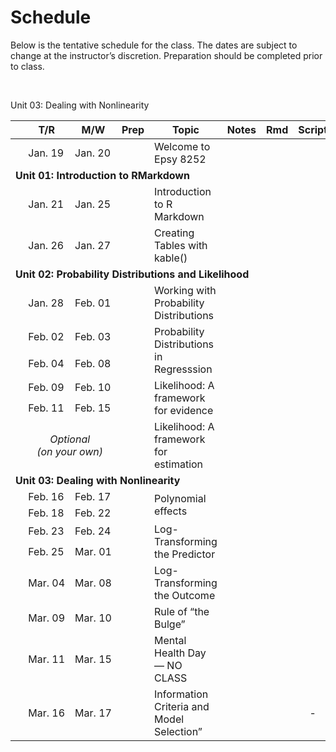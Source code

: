 # Schedule

Below is the tentative schedule for the class. The dates are subject to change at the instructor's discretion. Preparation should be completed prior to class.


<br />

<table class="table">

<thead>
<tr>
<th style="width:8%;"></th>
<th style="width:8%;">T/R</th>
<th style="width:8%;">M/W</th>
<th style="width:8%;text-align:center">Prep</th>
<th style="width:40%;">Topic</th>
<th style="width:8%;text-align:center">Notes</th>
<th style="width:8%;text-align:center">Rmd</th>
<th style="width:8%;text-align:center">Script</th>
</tr>
</thead>

<tbody>


<!-- <span style="margin-left:5px; color:#5a067d;font-size:12px;">*[Updated script file and notes 02-06-2020]*</span> -->


<!-- Unit 00: Welcome -->

<tr>
<td align="center" style="vertical-align:middle;">&nbsp;</td>
<td>Jan. 19</td>
<td>Jan. 20</td>
<td align="center" style="vertical-align:middle;">
  [<span class="fa fa-book" style="color: #ff2600; font-size: 17px;"></span>](#readings)
</td>
<td>Welcome to Epsy 8252</td>
<td align="center" style="vertical-align:middle;">
  <span class="fa fa-file-pdf" style="color: #f1f1f1; font-size: 17px;"></span>
</td>
<td align="center" style="vertical-align:middle;">
  <span class="fab fa-markdown" style="color: #f1f1f1; font-size: 17px;"></span>
</td>
<td align="center" style="vertical-align:middle;">
  <span class="fa fa-code" style="color: #f1f1f1; font-size: 17px;"></span>
</td>
</tr>


<!-- Unit 01: Introduction to RMarkdown -->

<tr>
<td colspan="8"><b>Unit 01: Introduction to RMarkdown</b></td>
</tr>

<tr>
<td align="center" style="vertical-align:middle;">&nbsp;</td>
<td>Jan. 21</td>
<td>Jan. 25</td>
<td align="center" style="vertical-align:middle;">
  [<span class="fa fa-book" style="color: #ff2600; font-size: 17px;"></span>](#readings)
</td>
<td style="vertical-align:middle;">Introduction to R Markdown</td>
<td align="center" style="vertical-align:middle;">
  [<span class="fa fa-file-pdf" style="color: #ff2600; font-size: 17px;"></span>](https://github.com/zief0002/epsy-8252/raw/master/notes/rmarkdown/s21-01-introduction-to-rmarkdown.pdf)
</td>
<td align="center" style="vertical-align:middle;">
  <span class="fab fa-markdown" style="color: #f1f1f1; font-size: 17px;"></span>
</td>
<td align="center" style="vertical-align:middle;">
  <span class="fa fa-code" style="color: #f1f1f1; font-size: 17px;"></span>
</td>
</tr>

<tr>
<td align="center" style="vertical-align:middle;">&nbsp;</td>
<td>Jan. 26</td>
<td>Jan. 27</td>
<td align="center" style="vertical-align:middle;">
  [<span class="fa fa-book" style="color: #ff2600; font-size: 17px;"></span>](#readings)
</td>
<td style="vertical-align:middle;">Creating Tables with kable()</td>
<td align="center" style="vertical-align:middle;">
  [<span class="fa fa-file-pdf" style="color: #ff2600; font-size: 17px;"></span>](https://github.com/zief0002/epsy-8252/raw/master/notes/rmarkdown/s21-02-creating-tables-with-kable.pdf)
</td>
<td align="center" style="vertical-align:middle;">
  <span class="fab fa-markdown" style="color: #f1f1f1; font-size: 17px;"></span>
</td>
<td align="center" style="vertical-align:middle;">
  <span class="fa fa-code" style="color: #f1f1f1; font-size: 17px;"></span>
</td>
</tr>

<!-- Unit 02: Probability Distributions and Likelihood -->

<tr>
<td colspan="8"><b>Unit 02: Probability Distributions and Likelihood</b></td>
</tr>


<tr>
<td align="center" style="vertical-align:middle;">&nbsp;</td>
<td>Jan. 28</td>
<td>Feb. 01</td>
<td align="center" style="vertical-align:middle;">
  <a href="preparation.html#probdist"><span class="fa fa-book" style="color: #ff2600; font-size: 17px;"></span></a>
</td>
<td style="vertical-align:middle;">Working with Probability Distributions</td>
<td align="center" style="vertical-align:middle;">
  [<span class="fas fa-link" style="color: #ff2600; font-size: 17px;"></span>](https://zief0002.github.io/epsy-8252/misc/s21-04-working-with-probability-distributions.html)
</td>
<td align="center" style="vertical-align:middle;">
  [<span class="fab fa-markdown" style="color: #ff2600; font-size: 17px;"></span>](https://github.com/zief0002/epsy-8252/raw/master/notes/s21-04-working-with-probability-distributions.Rmd)
</td>
<td align="center" style="vertical-align:middle;">
  [<span class="fa fa-code" style="color: #ff2600; font-size: 17px;"></span>](https://github.com/zief0002/epsy-8252/raw/master/scripts/s21-04-working-with-probability-distributions.R)
</td>
</tr>


<tr>
<td align="center" style="vertical-align:middle;">&nbsp;</td>
<td>Feb. 02</td>
<td>Feb. 03</td>
<td align="center" style="vertical-align:middle;" rowspan="2">
  <span class="fa fa-book" style="color: #f1f1f1; font-size: 17px;"></span>
</td>
<td style="vertical-align:middle;" rowspan="2">Probability Distributions in Regresssion</td>
<td align="center" style="vertical-align:middle;" rowspan="2">
  [<span class="fas fa-link" style="color: #ff2600; font-size: 17px;"></span>](https://zief0002.github.io/epsy-8252/misc/s21-05-probability-distributions-in-regression.html)
</td>
<td align="center" style="vertical-align:middle;" rowspan="2">
  [<span class="fab fa-markdown" style="color: #ff2600; font-size: 17px;"></span>](https://github.com/zief0002/epsy-8252/raw/master/notes/s21-05-probability-distributions-in-regression.Rmd)
</td>
<td align="center" style="vertical-align:middle;" rowspan="2">
  [<span class="fa fa-code" style="color: #ff2600; font-size: 17px;"></span>](https://github.com/zief0002/epsy-8252/raw/master/scripts/s21-05-probability-distributions-in-regression.R)
</td>
</tr>


<tr>
<td align="center" style="vertical-align:middle;">&nbsp;</td>
<td>Feb. 04</td>
<td>Feb. 08</td>
</tr>


<tr>
<td align="center" style="vertical-align:middle;">&nbsp;</td>
<td>Feb. 09</td>
<td>Feb. 10</td>
<td align="center" style="vertical-align:middle;" rowspan="2">
  [<span class="fa fa-book" style="color: #ff2600; font-size: 17px;"></span>](#readings)
</td>
<td style="vertical-align:middle;" rowspan="2">Likelihood: A framework for evidence</td>
<td align="center" style="vertical-align:middle;" rowspan="2">
  [<span class="fas fa-link" style="color: #ff2600; font-size: 17px;"></span>](https://zief0002.github.io/epsy-8252/misc/s21-06-likelihood-evidence.html)
</td>
<td align="center" style="vertical-align:middle;" rowspan="2">
  [<span class="fab fa-markdown" style="color: #ff2600; font-size: 17px;"></span>](https://github.com/zief0002/epsy-8252/raw/master/notes/s21-06-likelihood-evidence.Rmd)
</td>
<td align="center" style="vertical-align:middle;" rowspan="2">
  [<span class="fa fa-code" style="color: #ff2600; font-size: 17px;"></span>](https://github.com/zief0002/epsy-8252/raw/master/scripts/s21-06-likelihood-evidence.R)
</td>
</tr>

<tr>
<td align="center" style="vertical-align:middle;">&nbsp;</td>
<td>Feb. 11</td>
<td>Feb. 15</td>
</tr>

<tr>
<td align="center" style="vertical-align:middle;">&nbsp;</td>
<td align="center" colspan="2">*Optional*<br />*(on your own)*</td>
<td align="center" style="vertical-align:middle;">
  [<span class="fa fa-book" style="color: #ff2600; font-size: 17px;"></span>](#readings)
</td>
<td style="vertical-align:middle;">Likelihood: A framework for estimation</td>
<td align="center" style="vertical-align:middle;">
  [<span class="fas fa-link" style="color: #ff2600; font-size: 17px;"></span>](https://zief0002.github.io/epsy-8252/misc/s21-07-likelihood-estimation.html)
</td>
<td align="center" style="vertical-align:middle;">
  [<span class="fab fa-markdown" style="color: #ff2600; font-size: 17px;"></span>](https://github.com/zief0002/epsy-8252/raw/master/notes/s21-07-likelihood-estimation.Rmd)
</td>
<td align="center" style="vertical-align:middle;">
  [<span class="fa fa-code" style="color: #ff2600; font-size: 17px;"></span>](https://github.com/zief0002/epsy-8252/raw/master/scripts/s21-07-likelihood-estimation.R)
</td>
</tr>


Unit 03: Dealing with Nonlinearity

<tr>
<td colspan="8"><b>Unit 03: Dealing with Nonlinearity</b></td>
</tr>


<tr>
<td align="center" style="vertical-align:middle;">&nbsp;</td>
<td>Feb. 16</td>
<td>Feb. 17</td>
<td align="center" style="vertical-align:middle;" rowspan="2">
  [<span class="fa fa-book" style="color: #ff2600; font-size: 17px;"></span>](#readings)
</td>
<td style="vertical-align:middle;" rowspan="2">Polynomial effects</td>
<td align="center" style="vertical-align:middle;" rowspan="2">
  [<span class="fas fa-link" style="color: #ff2600; font-size: 17px;"></span>](https://zief0002.github.io/epsy-8252/misc/s21-08-polynomial-effects.html)
</td>
<td align="center" style="vertical-align:middle;" rowspan="2">
  [<span class="fab fa-markdown" style="color: #ff2600; font-size: 17px;"></span>](https://github.com/zief0002/epsy-8252/raw/master/notes/s21-08-polynomial-effects.Rmd)
</td>
<td align="center" style="vertical-align:middle;" rowspan="2">
  [<span class="fa fa-code" style="color: #ff2600; font-size: 17px;"></span>](https://github.com/zief0002/epsy-8252/raw/master/scripts/s21-08-polynomial-effects.R)
</td>
</tr>

<tr>
<td align="center" style="vertical-align:middle;">&nbsp;</td>
<td>Feb. 18</td>
<td>Feb. 22</td>
</tr>


<tr>
<td align="center" style="vertical-align:middle;">&nbsp;</td>
<td>Feb. 23</td>
<td>Feb. 24</td>
<td align="center" style="vertical-align:middle;" rowspan="2">
  [<span class="fa fa-book" style="color: #ff2600; font-size: 17px;"></span>](#readings)
</td>
<td style="vertical-align:middle;" rowspan="2">Log-Transforming the Predictor</td>
<td align="center" style="vertical-align:middle;" rowspan="2">
  [<span class="fas fa-link" style="color: #ff2600; font-size: 17px;"></span>](https://zief0002.github.io/epsy-8252/misc/s21-09-logarithmic-transformations-predictor.html)
</td>
<td align="center" style="vertical-align:middle;" rowspan="2">
  [<span class="fab fa-markdown" style="color: #ff2600; font-size: 17px;"></span>](https://github.com/zief0002/epsy-8252/raw/master/notes/s21-09-logarithmic-transformations-predictor.Rmd)
</td>
<td align="center" style="vertical-align:middle;" rowspan="2">
  [<span class="fa fa-code" style="color: #ff2600; font-size: 17px;"></span>](https://github.com/zief0002/epsy-8252/raw/master/scripts/s21-09-logarithmic-transformations-predictor.R)
</td>
</tr>


<tr>
<td align="center" style="vertical-align:middle;">&nbsp;</td>
<td>Feb. 25</td>
<td>Mar. 01</td>
</tr>



<tr>
<td align="center" style="vertical-align:middle;">&nbsp;</td>
<td>Mar. 04</td>
<td>Mar. 08</td>
<td align="center" style="vertical-align:middle;">
  [<span class="fa fa-book" style="color: #ff2600; font-size: 17px;"></span>](#readings)
</td>
<td style="vertical-align:middle;">Log-Transforming the Outcome</td>
<td align="center" style="vertical-align:middle;">
  [<span class="fas fa-link" style="color: #ff2600; font-size: 17px;"></span>](https://zief0002.github.io/epsy-8252/misc/s21-10-logarithmic-transformations-outcome.html)
</td>
<td align="center" style="vertical-align:middle;">
  [<span class="fab fa-markdown" style="color: #ff2600; font-size: 17px;"></span>](https://github.com/zief0002/epsy-8252/raw/master/notes/s21-10-logarithmic-transformations-outcome.Rmd)
</td>
<td align="center" style="vertical-align:middle;">
  [<span class="fa fa-code" style="color: #ff2600; font-size: 17px;"></span>](https://github.com/zief0002/epsy-8252/raw/master/scripts/s21-10-logarithmic-transformations-outcome.R)
</td>
</tr>


<tr>
<td align="center" style="vertical-align:middle;">&nbsp;</td>
<td>Mar. 09</td>
<td>Mar. 10</td>
<td align="center" style="vertical-align:middle;">
  <!--[<span class="fa fa-book" style="color: #ff2600; font-size: 17px;"></span>](#readings)-->
</td>
<td style="vertical-align:middle;">Rule of "the Bulge"</td>
<td align="center" style="vertical-align:middle;">
  <!--[<span class="fas fa-link" style="color: #ff2600; font-size: 17px;"></span>](https://zief0002.github.io/epsy-8252/misc/s21-10-logarithmic-transformations-outcome.html)-->
</td>
<td align="center" style="vertical-align:middle;">
  <!--[<span class="fab fa-markdown" style="color: #ff2600; font-size: 17px;"></span>](https://github.com/zief0002/epsy-8252/raw/master/notes/s21-10-logarithmic-transformations-outcome.Rmd)-->
</td>
<td align="center" style="vertical-align:middle;">
  [<span class="fa fa-code" style="color: #ff2600; font-size: 17px;"></span>](https://github.com/zief0002/epsy-8252/raw/master/scripts/s21-11-rule-of-the-bulge.R)
</td>
</tr>

<tr>
<td align="center" style="vertical-align:middle;">&nbsp;</td>
<td>Mar. 11</td>
<td>Mar. 15</td>
<td align="center" style="vertical-align:middle;">
  <!--[<span class="fa fa-book" style="color: #ff2600; font-size: 17px;"></span>](#readings)-->
</td>
<td style="vertical-align:middle;">Mental Health Day &mdash; NO CLASS</td>
<td align="center" style="vertical-align:middle;">
  <!--[<span class="fas fa-link" style="color: #ff2600; font-size: 17px;"></span>](https://zief0002.github.io/epsy-8252/misc/s21-10-logarithmic-transformations-outcome.html)-->
</td>
<td align="center" style="vertical-align:middle;">
  <!--[<span class="fab fa-markdown" style="color: #ff2600; font-size: 17px;"></span>](https://github.com/zief0002/epsy-8252/raw/master/notes/s21-10-logarithmic-transformations-outcome.Rmd)-->
</td>
<td align="center" style="vertical-align:middle;">
  <!--[<span class="fa fa-code" style="color: #ff2600; font-size: 17px;"></span>](https://github.com/zief0002/epsy-8252/raw/master/scripts/s21-11-rule-of-the-bulge.R)-->
</td>
</tr>


<tr>
<td align="center" style="vertical-align:middle;">&nbsp;</td>
<td>Mar. 16</td>
<td>Mar. 17</td>
<td align="center" style="vertical-align:middle;">
  [<span class="fa fa-book" style="color: #ff2600; font-size: 17px;"></span>](#readings)
</td>
<td style="vertical-align:middle;">Information Criteria and Model Selection"</td>
<td align="center" style="vertical-align:middle;">
  [<span class="fas fa-link" style="color: #ff2600; font-size: 17px;"></span>](https://zief0002.github.io/epsy-8252/misc/s21-12-information-criteria-and-model-selection.html)
</td>
<td align="center" style="vertical-align:middle;">
  [<span class="fab fa-markdown" style="color: #ff2600; font-size: 17px;"></span>](https://github.com/zief0002/epsy-8252/raw/master/notes/s21-12-information-criteria-and-model-selection.Rmd)
</td>
<td align="center" style="vertical-align:middle;">
  [<span class="fa fa-code" style="color: #ff2600; font-size: 17px;"></span>](https://github.com/zief0002/epsy-8252/raw/master/scripts/s21-12-information-criteria-and-model-selection.R)-
</td>
</tr>



<!-- <tr> -->
<!-- <td align="center" style="vertical-align:middle;">&nbsp;</td> -->
<!-- <td>Feb. 16</td> -->
<!-- <td>Feb. 17</td> -->
<!-- <td align="center" style="vertical-align:middle;"> -->
<!--   <a href="preparation.html#bulge"><span class="fa fa-book" style="color: #ff2600; font-size: 17px;"></span></a> -->
<!-- </td> -->
<!-- <td style="vertical-align:middle;">Rule of "the bulge" &mdash; An example</td> -->
<!-- <td align="center" style="vertical-align:middle;"> -->
<!--   <!--<a href="https://github.com/zief0002/epsy-8252/raw/master/notes/04-logarithmic-transformations-outcome.pdf"><span class="fa fa-file-pdf" style="color: #ff2600; font-size: 17px;"></span></a>-->
<!-- </td> -->
<!-- <td align="center" style="vertical-align:middle;"> -->
<!--   <!--<a href="https://github.com/zief0002/epsy-8252/raw/master/notes/04-logarithmic-transformations-outcome.Rmd"><span class="fab fa-markdown" style="color: #ff2600; font-size: 17px;"></span></a>-->
<!-- </td> -->
<!-- <td align="center" style="vertical-align:middle;"> -->
<!--   <!--<a href="https://github.com/zief0002/epsy-8252/raw/master/scripts/04-logarithmic-transformations-outcome.R"><span class="fa fa-code" style="color: #ff2600; font-size: 17px;"></span></a>-->
<!-- </td> -->
<!-- </tr> -->

<!-- Unit 04: Information Criteria for Model Selection -->

<!-- <tr> -->
<!-- <td colspan="8"><b>Unit 03: Maximum Likelihood Estimation</b></td> -->
<!-- </tr> -->


<!-- <tr> -->
<!-- <td align="center" style="vertical-align:middle;">&nbsp;</td> -->
<!-- <td>Feb. 18</td> -->
<!-- <td>Feb. 19</td> -->
<!-- <td align="center" style="vertical-align:middle;" rowspan="2"> -->
<!--   <a href="preparation.html#probdist"><span class="fa fa-book" style="color: #ff2600; font-size: 17px;"></span></a> -->
<!-- </td> -->
<!-- <td style="vertical-align:middle;" rowspan="2">Probability Distributions</td> -->
<!-- <td align="center" style="vertical-align:middle;" rowspan="2"> -->
<!--   <a href="https://github.com/zief0002/epsy-8252/raw/master/notes/05-probability-distributions.pdf"><span class="fa fa-file-pdf" style="color: #ff2600; font-size: 17px;"></span></a> -->
<!-- </td> -->
<!-- <td align="center" style="vertical-align:middle;" rowspan="2"> -->
<!--   <a href="https://github.com/zief0002/epsy-8252/raw/master/notes/05-probability-distributions.Rmd"><span class="fab fa-markdown" style="color: #ff2600; font-size: 17px;"></span></a> -->
<!-- </td> -->
<!-- <td align="center" style="vertical-align:middle;" rowspan="2"> -->
<!--   <a href="https://github.com/zief0002/epsy-8252/raw/master/scripts/05-probability-distributions.R"><span class="fa fa-code" style="color: #ff2600; font-size: 17px;"></span></a> -->
<!-- </td> -->
<!-- </tr> -->


<!-- <tr> -->
<!-- <td align="center" style="vertical-align:middle;">&nbsp;</td> -->
<!-- <td>Feb. 20</td> -->
<!-- <td>Feb. 24</td> -->
<!-- </tr> -->

<!-- <tr> -->
<!-- <td align="center" style="vertical-align:middle;">&nbsp;</td> -->
<!-- <td>Feb. 25</td> -->
<!-- <td>Feb. 26</td> -->
<!-- <td align="center" style="vertical-align:middle;" rowspan="2"> -->
<!--   <a href="preparation.html#mle"><span class="fa fa-book" style="color: #ff2600; font-size: 17px;"></span></a> -->
<!-- </td> -->
<!-- <td style="vertical-align:middle;" rowspan="2">Maximum Likelihood Estimation</td> -->
<!-- <td align="center" style="vertical-align:middle;" rowspan="2"> -->
<!--   <a href="https://github.com/zief0002/epsy-8252/raw/master/notes/06-maximum-likelihood-estimation.pdf"><span class="fa fa-file-pdf" style="color: #ff2600; font-size: 17px;"></span></a> -->
<!-- </td> -->
<!-- <td align="center" style="vertical-align:middle;" rowspan="2"> -->
<!--   <a href="https://github.com/zief0002/epsy-8252/raw/master/notes/06-maximum-likelihood-estimation.Rmd"><span class="fab fa-markdown" style="color: #ff2600; font-size: 17px;"></span></a> -->
<!-- </td> -->
<!-- <td align="center" style="vertical-align:middle;" rowspan="2"> -->
<!--   <a href="https://github.com/zief0002/epsy-8252/raw/master/scripts/06-maximum-likelihood-estimation.R"><span class="fa fa-code" style="color: #ff2600; font-size: 17px;"></span></a> -->
<!-- </td> -->
<!-- </tr> -->


<!-- <tr> -->
<!-- <td align="center" style="vertical-align:middle;">&nbsp;</td> -->
<!-- <td>Feb. 27</td> -->
<!-- <td>Mar. 02</td> -->
<!-- </tr> -->


<!-- Unit 04: Model Selection and Multimodel Inference -->

<!-- <tr> -->
<!-- <td colspan="8"><b>Unit 04: Model Selection and Multimodel Inference</b></td> -->
<!-- </tr> -->


<!-- <tr> -->
<!-- <td align="center" style="vertical-align:middle;">&nbsp;</td> -->
<!-- <td>Mar. 03</td> -->
<!-- <td>Mar. 04</td> -->
<!-- <td align="center" style="vertical-align:middle;"> -->
<!--   <a href="preparation.html#modelbuilding"><span class="fa fa-book" style="color: #ff2600; font-size: 17px;"></span></a> -->
<!-- </td> -->
<!-- <td style="vertical-align:middle;">Building a Set of Candidate Models</td> -->
<!-- <td align="center" style="vertical-align:middle;"> -->
<!--   <a href="https://github.com/zief0002/epsy-8252/raw/master/notes/07-building-a-set-of-candidate-models.pdf"><span class="fa fa-file-pdf" style="color: #ff2600; font-size: 17px;"></span></a> -->
<!-- </td> -->
<!-- <td align="center" style="vertical-align:middle;"> -->
<!--   <a href="https://github.com/zief0002/epsy-8252/raw/master/notes/07-building-a-set-of-candidate-models.Rmd"><span class="fab fa-markdown" style="color: #ff2600; font-size: 17px;"></span></a> -->
<!-- </td> -->
<!-- <td align="center" style="vertical-align:middle;"> -->
<!--   <a href="https://github.com/zief0002/epsy-8252/raw/master/scripts/07-building-a-set-of-candidate-models.R"><span class="fa fa-code" style="color: #ff2600; font-size: 17px;"></span></a> -->
<!-- </td> -->
<!-- </tr> -->


<!-- <tr> -->
<!-- <td align="center" style="vertical-align:middle;">&nbsp;</td> -->
<!-- <td>Mar. 05</td> -->
<!-- <td>Mar. 18</td> -->
<!-- <td align="center" style="vertical-align:middle;" rowspan="2"> -->
<!--   <a href="preparation.html#infocrit"><span class="fa fa-book" style="color: #ff2600; font-size: 17px;"></span></a> -->
<!-- </td> -->
<!-- <td style="vertical-align:middle;" rowspan="2">Information Criteria for Model Selection</td> -->
<!-- <td align="center" style="vertical-align:middle;" rowspan="2"> -->
<!--   <a href="https://github.com/zief0002/epsy-8252/raw/master/notes/08-information-criteria-for-model-selection.pdf"><span class="fa fa-file-pdf" style="color: #ff2600; font-size: 17px;"></span></a> -->
<!-- </td> -->
<!-- <td align="center" style="vertical-align:middle;" rowspan="2"> -->
<!--   <a href="https://github.com/zief0002/epsy-8252/raw/master/notes/08-information-criteria-for-model-selection.Rmd"><span class="fab fa-markdown" style="color: #ff2600; font-size: 17px;"></span></a> -->
<!-- </td> -->
<!-- <td align="center" style="vertical-align:middle;" rowspan="2"> -->
<!--   <a href="https://github.com/zief0002/epsy-8252/raw/master/scripts/08-information-criteria-for-model-selection.R"><span class="fa fa-code" style="color: #ff2600; font-size: 17px;"></span></a> -->
<!-- </td> -->
<!-- </tr> -->


<!-- <tr> -->
<!-- <td align="center" style="vertical-align:middle;">&nbsp;</td> -->
<!-- <td>Mar. 19</td> -->
<!-- <td>Mar. 23</td> -->
<!-- </tr> -->

<!-- <tr> -->
<!-- <td align="center" style="vertical-align:middle;">&nbsp;</td> -->
<!-- <td colspan="2">OPTIONAL</td> -->
<!-- <td align="center" style="vertical-align:middle;"> -->
<!--   <a href="preparation.html#mumin"><span class="fa fa-book" style="color: #ff2600; font-size: 17px;"></span></a> -->
<!-- </td> -->
<!-- <td style="vertical-align:middle;">Multimodel Inference</td> -->
<!-- <td align="center" style="vertical-align:middle;"> -->
<!--   <a href="https://github.com/zief0002/epsy-8252/raw/master/notes/09-multimodel-inference.pdf"><span class="fa fa-file-pdf" style="color: #ff2600; font-size: 17px;"></span></a> -->
<!-- </td> -->
<!-- <td align="center" style="vertical-align:middle;"> -->
<!--   <a href="https://github.com/zief0002/epsy-8252/raw/master/notes/09-multimodel-inference.Rmd"><span class="fab fa-markdown" style="color: #ff2600; font-size: 17px;"></span></a> -->
<!-- </td> -->
<!-- <td align="center" style="vertical-align:middle;"> -->
<!--   <a href="https://github.com/zief0002/epsy-8252/raw/master/scripts/09-multimodel-inference.R"><span class="fa fa-code" style="color: #ff2600; font-size: 17px;"></span></a> -->
<!-- </td> -->
<!-- </tr> -->



<!-- Unit 05: Linear Mixed-Effects Models -->

<!-- <tr> -->
<!-- <td colspan="8"><b>Unit 05: Linear Mixed-Effects Models</b></td> -->
<!-- </tr> -->

<!-- <tr> -->
<!-- <td align="center" style="vertical-align:middle;">&nbsp;</td> -->
<!-- <td>Mar. 24</td> -->
<!-- <td>Mar. 25</td> -->
<!-- <td align="center" style="vertical-align:middle;" rowspan="2"> -->
<!--   <a href="preparation.html#lmer-intro"><span class="fa fa-book" style="color: #ff2600; font-size: 17px;"></span></a> -->
<!-- </td> -->
<!-- <td style="vertical-align:middle;" rowspan="2">Introduction to LME Models</td> -->
<!-- <td align="center" style="vertical-align:middle;" rowspan="2"> -->
<!--   <a href="https://github.com/zief0002/epsy-8252/raw/master/notes/10-introduction-to-lmer.pdf"> -->
<!--     <span class="fa fa-file-pdf" style="color: #ff2600; font-size: 17px;"></span> -->
<!--   </a> -->
<!-- </td> -->
<!-- <td align="center" style="vertical-align:middle;" rowspan="2"> -->
<!--   <a href="https://github.com/zief0002/epsy-8252/raw/master/notes/10-introduction-to-lmer.Rmd"> -->
<!--     <span class="fab fa-markdown" style="color: #ff2600; font-size: 17px;"></span> -->
<!--   </a> -->
<!-- </td> -->
<!-- <td align="center" style="vertical-align:middle;" rowspan="2"> -->
<!--   <a href="https://github.com/zief0002/epsy-8252/raw/master/scripts/10-introduction-to-lmer.R"> -->
<!--     <span class="fa fa-code" style="color: #ff2600; font-size: 17px;"></span> -->
<!--   </a> -->
<!-- </td> -->
<!-- </tr> -->


<!-- <tr> -->
<!-- <td align="center" style="vertical-align:middle;">&nbsp;</td> -->
<!-- <td>Mar. 26</td> -->
<!-- <td>Mar. 30</td> -->
<!-- </tr> -->


<!-- <tr> -->
<!-- <td align="center" style="vertical-align:middle;">&nbsp;</td> -->
<!-- <td>Mar. 31</td> -->
<!-- <td>Apr. 01</td> -->
<!-- <td align="center" style="vertical-align:middle;" rowspan="2"> -->
<!--   <a href="preparation.html#lmer-cross"><span class="fa fa-book" style="color: #ff2600; font-size: 17px;"></span></a> -->
<!-- </td> -->
<!-- <td style="vertical-align:middle;" rowspan="2">Cross-Sectional Analysis</td> -->
<!-- <td align="center" style="vertical-align:middle;" rowspan="2"> -->
<!--   <a href="https://github.com/zief0002/epsy-8252/raw/master/notes/11-lmer-cross-sectional.pdf"> -->
<!--     <span class="fa fa-file-pdf" style="color: #ff2600; font-size: 17px;"></span> -->
<!--   </a> -->
<!-- </td> -->
<!-- <td align="center" style="vertical-align:middle;" rowspan="2"> -->
<!--   <a href="https://github.com/zief0002/epsy-8252/raw/master/notes/11-lmer-cross-sectional.Rmd"> -->
<!--     <span class="fab fa-markdown" style="color: #ff2600; font-size: 17px;"></span> -->
<!--   </a> -->
<!-- </td> -->
<!-- <td align="center" style="vertical-align:middle;" rowspan="2"> -->
<!--   <a href="https://github.com/zief0002/epsy-8252/raw/master/scripts/11-lmer-cross-sectional.R"> -->
<!--     <span class="fa fa-code" style="color: #ff2600; font-size: 17px;"></span> -->
<!--   </a> -->
<!-- </td> -->
<!-- </tr> -->


<!-- <tr> -->
<!-- <td align="center" style="vertical-align:middle;">&nbsp;</td> -->
<!-- <td>Apr. 02</td> -->
<!-- <td>Apr. 06</td> -->
<!-- </tr> -->


<!-- <tr> -->
<!-- <td align="center" style="vertical-align:middle;">&nbsp;</td> -->
<!-- <td>Apr. 07</td> -->
<!-- <td>Apr. 08</td> -->
<!-- <td align="center" style="vertical-align:middle;"> -->
<!--   <a href="preparation.html#lmer-assump"><span class="fa fa-book" style="color: #ff2600; font-size: 17px;"></span></a> -->
<!-- </td> -->
<!-- <td style="vertical-align:middle;">Model Assumptions</td> -->
<!-- <td align="center" style="vertical-align:middle;"> -->
<!--   <a href="https://github.com/zief0002/epsy-8252/raw/master/notes/12-lmer-assumptions.pdf"> -->
<!--     <span class="fa fa-file-pdf" style="color: #ff2600; font-size: 17px;"></span> -->
<!--   </a> -->
<!-- </td> -->
<!-- <td align="center" style="vertical-align:middle;"> -->
<!--   <a href="https://github.com/zief0002/epsy-8252/raw/master/notes/12-lmer-assumptions.Rmd"> -->
<!--     <span class="fab fa-markdown" style="color: #ff2600; font-size: 17px;"></span> -->
<!--   </a> -->
<!-- </td> -->
<!-- <td align="center" style="vertical-align:middle;"> -->
<!--   <a href="https://github.com/zief0002/epsy-8252/raw/master/scripts/12-lmer-assumptions.R"> -->
<!--     <span class="fa fa-code" style="color: #ff2600; font-size: 17px;"></span> -->
<!--   </a> -->
<!-- </td> -->
<!-- </tr> -->





<!-- <tr> -->
<!-- <td align="center" style="vertical-align:middle;">&nbsp;</td> -->
<!-- <td>Apr. 09</td> -->
<!-- <td>Apr. 13</td> -->
<!-- <td align="center" style="vertical-align:middle;"> -->
<!--   <a href="preparation.html#lmer-long"><span class="fa fa-book" style="color: #ff2600; font-size: 17px;"></span></a> -->
<!-- </td> -->
<!-- <td style="vertical-align:middle;">Longitudinal Analysis</td> -->
<!-- <td align="center" style="vertical-align:middle;"> -->
<!--   <a href="https://github.com/zief0002/epsy-8252/raw/master/notes/13-lmer-longitudinal.pdf"> -->
<!--     <span class="fa fa-file-pdf" style="color: #ff2600; font-size: 17px;"></span> -->
<!--   </a> -->
<!-- </td> -->
<!-- <td align="center" style="vertical-align:middle;"> -->
<!--   <a href="https://github.com/zief0002/epsy-8252/raw/master/notes/13-lmer-longitudinal.Rmd"> -->
<!--     <span class="fab fa-markdown" style="color: #ff2600; font-size: 17px;"></span> -->
<!--   </a> -->
<!-- </td> -->
<!-- <td align="center" style="vertical-align:middle;"> -->
<!--   <a href="https://github.com/zief0002/epsy-8252/raw/master/scripts/13-lmer-longitudinal.R"> -->
<!--     <span class="fa fa-code" style="color: #ff2600; font-size: 17px;"></span> -->
<!--   </a> -->
<!-- </td> -->
<!-- </tr> -->




<!-- <tr> -->
<!-- <td align="center" style="vertical-align:middle;">&nbsp;</td> -->
<!-- <td>Apr. 14</td> -->
<!-- <td>Apr. 15</td> -->
<!-- <td align="center" style="vertical-align:middle;"> -->
<!--   <a href="preparation.html#lmer-long"><span class="fa fa-book" style="color: #ff2600; font-size: 17px;"></span></a> -->
<!-- </td> -->
<!-- <td style="vertical-align:middle;">Likelihood Ratio Tests</td> -->
<!-- <td align="center" style="vertical-align:middle;"> -->
<!--   <a href="https://github.com/zief0002/epsy-8252/raw/master/notes/14-likelihood-ratio-test.pdf"> -->
<!--     <span class="fa fa-file-pdf" style="color: #ff2600; font-size: 17px;"></span> -->
<!--   </a> -->
<!-- </td> -->
<!-- <td align="center" style="vertical-align:middle;"> -->
<!--   <a href="https://github.com/zief0002/epsy-8252/raw/master/notes/14-likelihood-ratio-test.Rmd"> -->
<!--     <span class="fab fa-markdown" style="color: #ff2600; font-size: 17px;"></span> -->
<!--   </a> -->
<!-- </td> -->
<!-- <td align="center" style="vertical-align:middle;"> -->
<!--   <a href="https://github.com/zief0002/epsy-8252/raw/master/scripts/14-likelihood-ratio-test.R"> -->
<!--     <span class="fa fa-code" style="color: #ff2600; font-size: 17px;"></span> -->
<!--   </a> -->
<!-- </td> -->
<!-- </tr> -->




<!-- <tr> -->
<!-- <td align="center" style="vertical-align:middle;">&nbsp;</td> -->
<!-- <td>Apr. 16</td> -->
<!-- <td>Apr. 20</td> -->
<!-- <td align="center" style="vertical-align:middle;" rowspan="2"> -->
<!--   <a href="preparation.html#lmer-long"><span class="fa fa-book" style="color: #ff2600; font-size: 17px;"></span></a> -->
<!-- </td> -->
<!-- <td style="vertical-align:middle;" rowspan="2">Longitudinal Analysis II</td> -->
<!-- <td align="center" style="vertical-align:middle;" rowspan="2"> -->
<!--   <a href="https://github.com/zief0002/epsy-8252/raw/master/notes/15-lmer-longitudinal-ii.pdf"> -->
<!--     <span class="fa fa-file-pdf" style="color: #ff2600; font-size: 17px;"></span> -->
<!--   </a> -->
<!-- </td> -->
<!-- <td align="center" style="vertical-align:middle;" rowspan="2"> -->
<!--   <a href="https://github.com/zief0002/epsy-8252/raw/master/notes/15-lmer-longitudinal-ii.Rmd"> -->
<!--     <span class="fab fa-markdown" style="color: #ff2600; font-size: 17px;"></span> -->
<!--   </a> -->
<!-- </td> -->
<!-- <td align="center" style="vertical-align:middle;" rowspan="2"> -->
<!--   <a href="https://github.com/zief0002/epsy-8252/raw/master/scripts/15-lmer-longitudinal-ii.R"> -->
<!--     <span class="fa fa-code" style="color: #ff2600; font-size: 17px;"></span> -->
<!--   </a> -->
<!-- </td> -->
<!-- </tr> -->


<!-- <tr> -->
<!-- <td align="center" style="vertical-align:middle;">&nbsp;</td> -->
<!-- <td>Apr. 21</td> -->
<!-- <td>Apr. 22</td> -->
<!-- </tr> -->


<!-- Unit 06: Generalized Linear Models&mdash;Logistic Regression -->

<!-- <tr> -->
<!-- <td colspan="8"><b>Unit 06: Generalized Linear Models&mdash;Logistic Regression</b></td> -->
<!-- </tr> -->


<!-- <tr> -->
<!-- <td align="center" style="vertical-align:middle;">&nbsp;</td> -->
<!-- <td colspan="2">ON YOUR OWN</td> -->
<!-- <td align="center" style="vertical-align:middle;"> -->
<!--   <span class="fa fa-book" style="color: #f1f1f1; font-size: 17px;"></span> -->
<!-- </td> -->
<!-- <td style="vertical-align:middle;">Linear Probability Models</td> -->
<!-- <td align="center" style="vertical-align:middle;"> -->
<!--   <a href="https://github.com/zief0002/epsy-8252/raw/master/notes/16-linear-probability-models.pdf"> -->
<!--     <span class="fa fa-file-pdf" style="color: #ff2600; font-size: 17px;"></span> -->
<!--   </a> -->
<!-- </td> -->
<!-- <td align="center" style="vertical-align:middle;"> -->
<!--   <a href="https://github.com/zief0002/epsy-8252/raw/master/notes/16-linear-probability-models.Rmd"> -->
<!--     <span class="fab fa-markdown" style="color: #ff2600; font-size: 17px;"></span> -->
<!--   </a> -->
<!-- </td> -->
<!-- <td align="center" style="vertical-align:middle;"> -->
<!--   <a href="https://github.com/zief0002/epsy-8252/raw/master/scripts/16-linear-probability-models.R"> -->
<!--     <span class="fa fa-code" style="color: #ff2600; font-size: 17px;"></span> -->
<!--   </a> -->
<!-- </td> -->
<!-- </tr> -->


<!-- <tr> -->
<!-- <td align="center" style="vertical-align:middle;">&nbsp;</td> -->
<!-- <td>Apr. 23</td> -->
<!-- <td>Apr. 27</td> -->
<!-- <td align="center" style="vertical-align:middle;" rowspan="2"> -->
<!--   <a href="preparation.html#logistic"><span class="fa fa-book" style="color: #ff2600; font-size: 17px;"></span></a> -->
<!-- </td> -->
<!-- <td style="vertical-align:middle;" rowspan="2">Logistic Regression</td> -->
<!-- <td align="center" style="vertical-align:middle;" rowspan="2"> -->
<!--   <a href="https://github.com/zief0002/epsy-8252/raw/master/notes/17-logistic-regression.pdf"> -->
<!--     <span class="fa fa-file-pdf" style="color: #ff2600; font-size: 17px;"></span> -->
<!--   </a> -->
<!-- </td> -->
<!-- <td align="center" style="vertical-align:middle;" rowspan="2"> -->
<!--   <a href="https://github.com/zief0002/epsy-8252/raw/master/notes/17-logistic-regression.Rmd"> -->
<!--     <span class="fab fa-markdown" style="color: #ff2600; font-size: 17px;"></span> -->
<!--   </a> -->
<!-- </td> -->
<!-- <td align="center" style="vertical-align:middle;" rowspan="2"> -->
<!--   <a href="https://github.com/zief0002/epsy-8252/raw/master/scripts/17-logistic-regression.R"> -->
<!--     <span class="fa fa-code" style="color: #ff2600; font-size: 17px;"></span> -->
<!--   </a> -->
<!-- </td> -->
<!-- </tr> -->


<!-- <tr> -->
<!-- <td align="center" style="vertical-align:middle;">&nbsp;</td> -->
<!-- <td>Apr. 30</td> -->
<!-- <td>May 04</td> -->
<!-- </tr> -->


<!-- <tr> -->
<!-- <td align="center" style="vertical-align:middle;">&nbsp;</td> -->
<!-- <td colspan="2">OPTIONAL</td> -->
<!-- <td align="center" style="vertical-align:middle;"> -->
<!--   <span class="fa fa-book" style="color: #f1f1f1; font-size: 17px;"></span> -->
<!-- </td> -->
<!-- <td style="vertical-align:middle;">Generalized Linear Models</td> -->
<!-- <td align="center" style="vertical-align:middle;"> -->
<!--   <a href="https://github.com/zief0002/epsy-8252/raw/master/notes/18-generalized-linear-models.pdf"> -->
<!--     <span class="fa fa-file-pdf" style="color: #ff2600; font-size: 17px;"></span> -->
<!--   </a> -->
<!-- </td> -->
<!-- <td align="center" style="vertical-align:middle;"> -->
<!--   <a href="https://github.com/zief0002/epsy-8252/raw/master/notes/18-generalized-linear-models.Rmd"> -->
<!--     <span class="fab fa-markdown" style="color: #ff2600; font-size: 17px;"></span> -->
<!--   </a> -->
<!-- </td> -->
<!-- <td align="center" style="vertical-align:middle;"> -->
<!--   <span class="fa fa-code" style="color: #f1f1f1; font-size: 17px;"></span> -->
<!-- </td> -->
<!-- </tr> -->

<!-- <td>Apr. 23</td> -->
<!-- <td>Apr. 27</td> -->
<!-- <td>Apr. 28</td> -->
<!-- <td>Apr. 29</td> -->








</tbody>
</table>    

